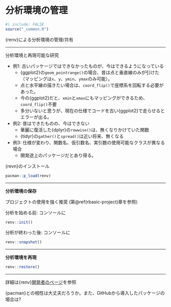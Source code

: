 # 分析環境の管理 {#renv}

```r
#| include: FALSE
source("_common.R")
```

{renv}による分析環境の管理/共有

---

分析環境と再現可能な研究

* 例1: 古いパッケージではできなかったものが、今はできるようになっている
   * {ggplot2}の`geom_pointrange()`の場合、昔は点と垂直線のみが引けた（マッピングは`x`、`y`、`ymin`、`ymax`のみ可能）。
   * 点と水平線の描きたい場合は、`coord_flip()`で座標系を回転する必要があった。
   * 今の{ggplot2}だと、`xmin`と`xmax`にもマッピングができるため、`coord_flip()`不要
   * 多分いないと思うが、現在の仕様でコードを古い{ggplot2}で走らせるとエラーが出る。
* 例2: 昔はできたものの、今はできない
   * 華麗に復活した{dplyr}の`rowwise()`は、無くなりかけていた関数
   * {tidyr}の`gather()`と`spread()`は近い将来、無くなる
* 例3: 仕様が変わり、関数名、仮引数名、実引数の使用可能なクラスが異なる場合
   * 開発途上のパッケージだとあり得る。

{revn}のインストール

```r
pacman::p_load(renv)
```

---

**分析環境の保存**

プロジェクトの使用を強く推奨 (第\@ref(rbasic-project)章を参照)

分析を始める前: コンソールに

```r
renv::init()
```

分析が終わった後: コンソールに

```r
renv::snapshot()
```

---

**分析環境を再現**

```r
renv::restore()
```

---

詳細は{renv}[開発者のページ](https://rstudio.github.io/renv/articles/renv.html)を参照

{pacman}との相性は大丈夫だろうか。また、GitHubから導入したパッケージの場合は?

